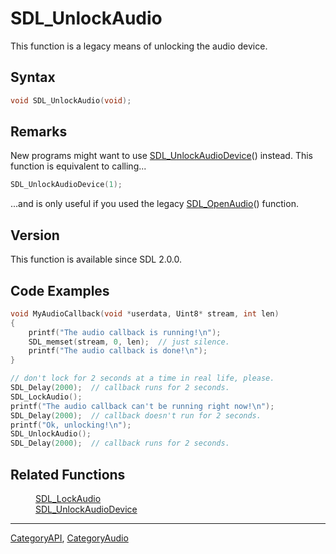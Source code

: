 = SDL_UnlockAudio =

This function is a legacy means of unlocking the audio device.

== Syntax ==

<syntaxhighlight lang='c'>
void SDL_UnlockAudio(void);
</syntaxhighlight>

== Remarks ==

New programs might want to use [[SDL_UnlockAudioDevice]]() instead. This
function is equivalent to calling...

<syntaxhighlight lang='c'>
SDL_UnlockAudioDevice(1);
</syntaxhighlight>

...and is only useful if you used the legacy [[SDL_OpenAudio]]() function.

== Version ==

This function is available since SDL 2.0.0.

== Code Examples ==

<syntaxhighlight lang='c++'>
void MyAudioCallback(void *userdata, Uint8* stream, int len)
{
    printf("The audio callback is running!\n");
    SDL_memset(stream, 0, len);  // just silence.
    printf("The audio callback is done!\n");
}

// don't lock for 2 seconds at a time in real life, please.
SDL_Delay(2000);  // callback runs for 2 seconds.
SDL_LockAudio();
printf("The audio callback can't be running right now!\n");
SDL_Delay(2000);  // callback doesn't run for 2 seconds.
printf("Ok, unlocking!\n");
SDL_UnlockAudio();
SDL_Delay(2000);  // callback runs for 2 seconds.
</syntaxhighlight>

== Related Functions ==

:[[SDL_LockAudio]]
:[[SDL_UnlockAudioDevice]]

----
[[CategoryAPI]], [[CategoryAudio]]


